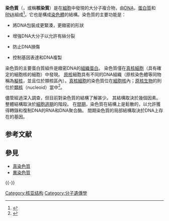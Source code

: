 '''染色質'''（{{lang-en|'''Chromatin'''}}，或稱'''核染質'''）是在[[細胞|細胞]]中發現的大分子複合物，由[[DNA|DNA]]，[[蛋白質|蛋白質]]和[[RNA|RNA]]組成<ref>{{cite journal|last1=Monday|first1=Tanmoy|title=Characterization of the RNA content of chromatin|journal=Genome Res.|date=July 2010|volume=20|issue=7|pages=899–907|pmc=2892091|pmid=20404130|doi=10.1101/gr.103473.109}}</ref>。它也是構成[[染色體|染色體]]的結構。染色質的主要功能是：

* 將DNA包裝成更緊湊，更緻密的形狀

* 增強DNA大分子以允許有絲分裂

* 防止DNA損傷

* 控制基因表達和DNA複製


染色質的主要蛋白質組件是緻密DNA的[[組織蛋白|組織蛋白]]。 染色質僅在[[真核生物|真核]][[細胞|細胞]]（具有確定的細胞核的細胞）中發現。 [[原核生物|原核]]細胞具有不同的DNA組織（原核染色體等同物稱為[[擬核|擬核]]，並且位於類核區內）。[[真核生物|真核]][[細胞|細胞]]的染色質位在[[細胞核|細胞核]]內；[[原核生物|原核生物]]的則位於[[類核|類核]]（nucleoid）當中<ref>{{cite journal |author=Dame RT |title=The role of nucleoid-associated proteins in the organization and compaction of bacterial chromatin |journal=Mol. Microbiol. |volume=56 |issue=4 |pages=858-70 |year=2005 |pmid=15853876}}</ref>。

儘管經過深入調查，但目前對染色質的結構了解甚少。 其結構取決於幾個因素。 整體結構取決於[[細胞週期|細胞週期]]的階段。 在[[間期|間期]]，染色質在結構上是鬆散的，以允許獲得轉錄和復制DNA的RNA和DNA聚合酶。 間期染色質的局部結構取決於DNA上存在的基因。

==参考文献==
<div class="references-small">
<references />
</div>

==參見==
*[[真染色質|真染色質]]
*[[異染色質|異染色質]]

{{-}}
{{染色体}}
{{细胞核}}

{{Authority control}}
[[Category:核亚结构|Category:核亚结构]]
[[Category:分子遺傳學|Category:分子遺傳學]]